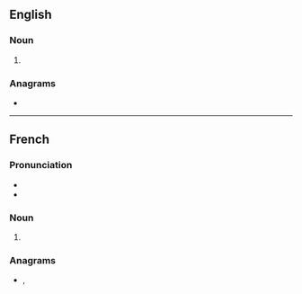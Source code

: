 {{also|crepes|crêpés|Crêpes}}
==English==

===Noun===
{{head|en|noun plural form}}

# {{plural of|crêpe|lang=en}}

===Anagrams===
* {{anagrams|en|a=ceeprs|creeps|preces|respec|respec'}}

----

==French==

===Pronunciation===
* {{fr-IPA}}
* {{audio|Fr-les crêpes.ogg|audio|lang=fr}}

===Noun===
{{head|fr|noun plural form}}

# {{plural of|crêpe|lang=fr}}

===Anagrams===
* {{l|fr|perces}}, {{l|fr|percés}}